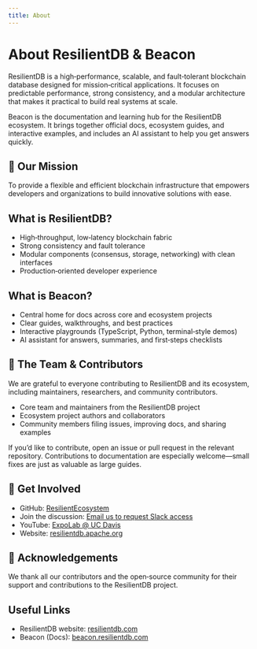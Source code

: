 ```yaml
---
title: About
---
```


# About ResilientDB & Beacon

ResilientDB is a high‑performance, scalable, and fault‑tolerant blockchain database designed for mission‑critical applications. It focuses on predictable performance, strong consistency, and a modular architecture that makes it practical to build real systems at scale.

Beacon is the documentation and learning hub for the ResilientDB ecosystem. It brings together official docs, ecosystem guides, and interactive examples, and includes an AI assistant to help you get answers quickly.

## 🎯 Our Mission

To provide a flexible and efficient blockchain infrastructure that empowers developers and organizations to build innovative solutions with ease.

## What is ResilientDB?

- High‑throughput, low‑latency blockchain fabric
- Strong consistency and fault tolerance
- Modular components (consensus, storage, networking) with clean interfaces
- Production‑oriented developer experience

## What is Beacon?

- Central home for docs across core and ecosystem projects
- Clear guides, walkthroughs, and best practices
- Interactive playgrounds (TypeScript, Python, terminal‑style demos)
- AI assistant for answers, summaries, and first‑steps checklists

## 👥 The Team & Contributors

We are grateful to everyone contributing to ResilientDB and its ecosystem, including maintainers, researchers, and community contributors.

- Core team and maintainers from the ResilientDB project
- Ecosystem project authors and collaborators
- Community members filing issues, improving docs, and sharing examples

If you’d like to contribute, open an issue or pull request in the relevant repository. Contributions to documentation are especially welcome—small fixes are just as valuable as large guides.

## 🤝 Get Involved

- GitHub: [ResilientEcosystem](https://github.com/ResilientEcosystem)
- Join the discussion: [Email us to request Slack access](mailto:developer@resilientdb.com)
- YouTube: [ExpoLab @ UC Davis](https://www.youtube.com/@ExpoLabUCDavis)
- Website: [resilientdb.apache.org](https://resilientdb.apache.org/)

## 🙏 Acknowledgements

We thank all our contributors and the open‑source community for their support and contributions to the ResilientDB project.

## Useful Links

- ResilientDB website: [resilientdb.com](https://resilientdb.com)
- Beacon (Docs): [beacon.resilientdb.com](https://beacon.resilientdb.com)
